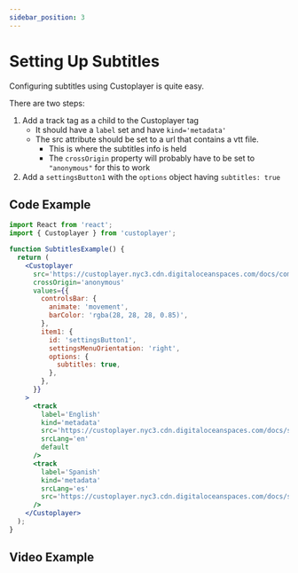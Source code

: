 ```yaml
---
sidebar_position: 3
---
```



# Setting Up Subtitles

Configuring subtitles using Custoplayer is quite easy.

There are two steps:

1. Add a track tag as a child to the Custoplayer tag
   - It should have a `label` set and have `kind='metadata'`
   - The src attribute should be set to a url that contains a vtt file.
     - This is where the subtitles info is held
     - The `crossOrigin` property will probably have to be set to `"anonymous"` for this to work
2. Add a `settingsButton1` with the `options` object having `subtitles: true`

## Code Example

```jsx
import React from 'react';
import { Custoplayer } from 'custoplayer';

function SubtitlesExample() {
  return (
    <Custoplayer
      src='https://custoplayer.nyc3.cdn.digitaloceanspaces.com/docs/compressed-custoplayer-demo.mp4'
      crossOrigin='anonymous'
      values={{
        controlsBar: {
          animate: 'movement',
          barColor: 'rgba(28, 28, 28, 0.85)',
        },
        item1: {
          id: 'settingsButton1',
          settingsMenuOrientation: 'right',
          options: {
            subtitles: true,
          },
        },
      }}
    >
      <track
        label='English'
        kind='metadata'
        src='https://custoplayer.nyc3.cdn.digitaloceanspaces.com/docs/setting-up-subtitles/English.vtt'
        srcLang='en'
        default
      />
      <track
        label='Spanish'
        kind='metadata'
        srcLang='es'
        src='https://custoplayer.nyc3.cdn.digitaloceanspaces.com/docs/setting-up-subtitles/Spanish.vtt'
      />
    </Custoplayer>
  );
}
```

## Video Example

<SubtitlesExample />
